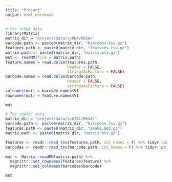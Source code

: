 ```yaml
---
title: "Project"
output: html_notebook
---
```


```r
# for scRNA data
library(Matrix)
matrix_dir = "project/data/scRNA/RESA/"
barcode.path <- paste0(matrix_dir, "barcodes.tsv.gz")
features.path <- paste0(matrix_dir, "features.tsv.gz")
matrix.path <- paste0(matrix_dir, "matrix.mtx.gz")
mat <- readMM(file = matrix.path)
feature.names = read.delim(features.path,
                           header = FALSE,
                           stringsAsFactors = FALSE)
barcode.names = read.delim(barcode.path,
                           header = FALSE,
                           stringsAsFactors = FALSE)
colnames(mat) = barcode.names$V1
rownames(mat) = feature.names$V1

mat
```

```r
# for scATAC data
matrix_dir = "project/data/scATAC/RESA/"
barcode.path <- paste0(matrix_dir, "barcodes.tsv.gz")
features.path <- paste0(matrix_dir, "peaks.bed.gz")
matrix.path <- paste0(matrix_dir, "matrix.mtx.gz")

features <- readr::read_tsv(features.path, col_names = F) %>% tidyr::unite(feature)
barcodes <- readr::read_tsv(barcode.path, col_names = F) %>% tidyr::unite(barcode)
 
mat <- Matrix::readMM(matrix.path) %>%
  magrittr::set_rownames(features$feature) %>%
  magrittr::set_colnames(barcodes$barcode)

mat
```

